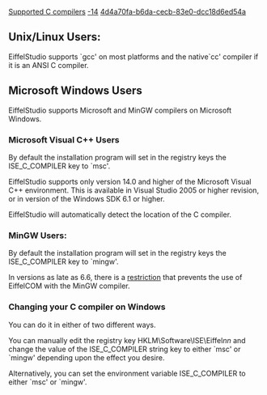 [[Property:title|Supported C compilers]]
[[Property:weight|-14]]
[[Property:uuid|4d4a70fa-b6da-cecb-83e0-dcc18d6ed54a]]
==Unix/Linux Users:==

EiffelStudio supports `gcc' on most platforms and the native`cc' compiler if it is an ANSI C compiler.



==Microsoft Windows Users==

EiffelStudio supports Microsoft and MinGW compilers on Microsoft Windows.

===Microsoft Visual C++ Users===

By default the installation program will set in the registry keys the ISE_C_COMPILER key to `msc'.

EiffelStudio supports only version 14.0 and higher of the Microsoft Visual C++ environment. This is available in Visual Studio 2005 or higher revision, or in version of the Windows SDK 6.1 or higher.

EiffelStudio will automatically detect the location of the C compiler.

===MinGW Users:===

By default the installation program will set in the registry keys the ISE_C_COMPILER key to `mingw'.

In versions as late as 6.6, there is a [[EiffelCOM Wizard Guided Tour|restriction]] that prevents the use of EiffelCOM with the MinGW compiler.

===Changing your C compiler on Windows===

You can do it in either of two different ways. 

You can manually edit the registry key HKLM\Software\ISE\Eiffel''nn'' and change the value of the ISE_C_COMPILER string key to either `msc' or `mingw' depending upon the effect you desire.

Alternatively, you can set the environment variable ISE_C_COMPILER to either `msc' or `mingw'.



